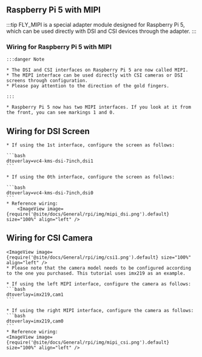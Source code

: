 


## Raspberry Pi 5 with MIPI

:::tip
FLY_MIPI is a special adapter module designed for Raspberry Pi 5, which can be used directly with DSI and CSI devices through the adapter.
:::

### Wiring for Raspberry Pi 5 with MIPI

    :::danger Note

    * The DSI and CSI interfaces on Raspberry Pi 5 are now called MIPI.
    * The MIPI interface can be used directly with CSI cameras or DSI screens through configuration.
    * Please pay attention to the direction of the gold fingers.

    :::

    * Raspberry Pi 5 now has two MIPI interfaces. If you look at it from the front, you can see markings 1 and 0.


## Wiring for DSI Screen

    * If using the 1st interface, configure the screen as follows:

    ```bash
    dtoverlay=vc4-kms-dsi-7inch,dsi1
    ```

    * If using the 0th interface, configure the screen as follows:

    ```bash
    dtoverlay=vc4-kms-dsi-7inch,dsi0
    ```
    * Reference wiring:
        <ImageView image={require('@site/docs/General/rpi/img/mipi_dsi.png').default} size="100%" align="left" />

## Wiring for CSI Camera

    <ImageView image={require('@site/docs/General/rpi/img/csi1.png').default} size="100%" align="left" />
    * Please note that the camera model needs to be configured according to the one you purchased. This tutorial uses imx219 as an example.

    * If using the left MIPI interface, configure the camera as follows:
    ```bash
    dtoverlay=imx219,cam1
    ```

    * If using the right MIPI interface, configure the camera as follows:
    ```bash
    dtoverlay=imx219,cam0
    ```
    * Reference wiring:
    <ImageView image={require('@site/docs/General/rpi/img/mipi_csi.png').default} size="100%" align="left" />